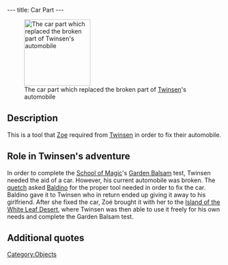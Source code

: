 ---
title: Car Part
---

[[Image:Carpart.gif|right|155px|thumb|The car part which replaced the broken part of [[Twinsen]]'s automobile]]

{{Quote|
Quote=After a few adjustments and once Zoé fits the part, the car will be ready to go.|
Character=Official description}}

==Description==
This is a tool that [[Zoe]] required from [[Twinsen]] in order to fix their automobile.

==Role in Twinsen's adventure==
In order to complete the [[School of Magic]]'s [[Garden Balsam]] test, Twinsen needed the aid of a car. However, his current automobile was broken. The [[quetch]] asked [[Baldino]] for the proper tool needed in order to fix the car. Baldino gave it to Twinsen who in return ended up giving it away to his girlfriend. After she fixed the car, Zoé brought it with her to the [[Island of the White Leaf Desert]], where Twinsen was then able to use it freely for his own needs and complete the Garden Balsam test.

==Additional quotes==
{{Quote|
Quote=Jerome Baldino just gave you a part that Zoé needs to fix the car.|
Character=When Twinsen received the car part}}

[[Category:Objects]]
